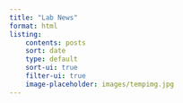 ```yaml
---
title: "Lab News"
format: html
listing: 
    contents: posts
    sort: date
    type: default
    sort-ui: true
    filter-ui: true
    image-placeholder: images/tempimg.jpg
---
```

